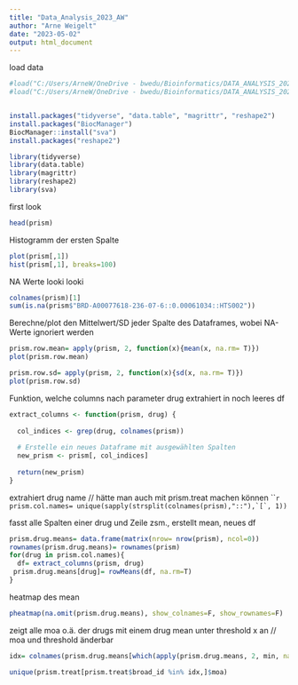 ```yaml
---
title: "Data_Analysis_2023_AW"
author: "Arne Weigelt"
date: "2023-05-02"
output: html_document
---
```



load data
```r
#load("C:/Users/ArneW/OneDrive - bwedu/Bioinformatics/DATA_ANALYSIS_2023/prism_datasets.rda")
#load("C:/Users/ArneW/OneDrive - bwedu/Bioinformatics/DATA_ANALYSIS_2023/cellline_datasets.rda")


install.packages("tidyverse", "data.table", "magrittr", "reshape2")
install.packages("BiocManager")
BiocManager::install("sva")
install.packages("reshape2")

library(tidyverse)
library(data.table)
library(magrittr)
library(reshape2)
library(sva)
```

first look
```r
head(prism)
```
Histogramm der ersten Spalte
```r
plot(prism[,1])
hist(prism[,1], breaks=100)
```

NA Werte looki looki
```r
colnames(prism)[1]
sum(is.na(prism$"BRD-A00077618-236-07-6::0.00061034::HTS002"))
```

 Berechne/plot den Mittelwert/SD jeder Spalte des Dataframes, wobei NA-Werte ignoriert werden
```r
prism.row.mean= apply(prism, 2, function(x){mean(x, na.rm= T)})
plot(prism.row.mean)

prism.row.sd= apply(prism, 2, function(x){sd(x, na.rm= T)})
plot(prism.row.sd)
```
Funktion, welche  columns nach parameter drug extrahiert in noch leeres df
```r
extract_columns <- function(prism, drug) {
  
  col_indices <- grep(drug, colnames(prism))
  
  # Erstelle ein neues Dataframe mit ausgewählten Spalten
  new_prism <- prism[, col_indices]
  
  return(new_prism)
}

```

extrahiert drug name // hätte man auch mit prism.treat machen können
`````r
prism.col.names= unique(sapply(strsplit(colnames(prism),"::"),`[`, 1))
```

fasst alle Spalten einer drug und Zeile zsm., erstellt mean, neues df
```r
prism.drug.means= data.frame(matrix(nrow= nrow(prism), ncol=0))
rownames(prism.drug.means)= rownames(prism)
for(drug in prism.col.names){
  df= extract_columns(prism, drug)
 prism.drug.means[drug]= rowMeans(df, na.rm=T)
}

```

heatmap des  mean
```r
pheatmap(na.omit(prism.drug.means), show_colnames=F, show_rownames=F)
```
zeigt alle moa o.ä. der drugs mit einem drug mean unter threshold x an // moa und threshold änderbar
```r
idx= colnames(prism.drug.means[which(apply(prism.drug.means, 2, min, na.rm=T)< -1.8)])

unique(prism.treat[prism.treat$broad_id %in% idx,]$moa)



```























